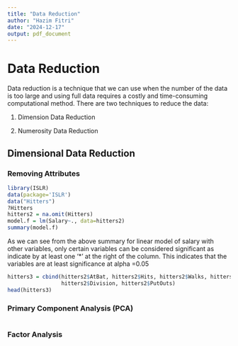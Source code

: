 ```yaml
---
title: "Data Reduction"
author: "Hazim Fitri"
date: "2024-12-17"
output: pdf_document
---
```


# Data Reduction

Data reduction is a technique that we can use when the number of the data is too large and using full data requires a costly and time-consuming computational method. There are two techniques to reduce the data:

1) Dimension Data Reduction

2) Numerosity Data Reduction

## Dimensional Data Reduction

### Removing Attributes

```r
library(ISLR)
data(package='ISLR')
data("Hitters")
?Hitters
hitters2 = na.omit(Hitters)
model.f = lm(Salary~., data=hitters2)
summary(model.f)
```

As we can see from the above summary for linear model of salary with other variables, only certain variables can be considered significant as indicate by at least one '\*' at the right of the column. This indicates that the variables are at least significance at alpha =0.05

```r
hitters3 = cbind(hitters2$AtBat, hitters2$Hits, hitters2$Walks, hitters2$CWalks,
                 hitters2$Division, hitters2$PutOuts)
head(hitters3)
```

### Primary Component Analysis (PCA)

```r

```

### Factor Analysis

```r

```
